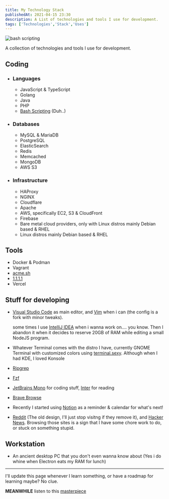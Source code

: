 ```yaml
---
title: My Technology Stack
publishedAt: 2021-04-15 23:30
description: A List of technologies and tools I use for development.
tags: ['Technologies','Stack','Uses']
---
```


<Image
  src="/static/images/stack.png"
  alt="bash scripting"
  width={1024}
  height={594}
/>

A collection of technologies and tools I use for development.

## Coding
  
- ### Languages
    - JavaScript & TypeScript
    - Golang
    - Java
    - PHP
    - [Bash Scripting](https://en.wikipedia.org/wiki/Bash_(Unix_shell)) (Duh..)

- ### Databases
    - MySQL & MariaDB
    - PostgreSQL
    - ElasticSearch
    - Redis
    - Memcached
    - MongoDB
    - AWS S3

- ### Infrastructure
    - HAProxy
    - NGINX
    - Cloudflare
    - Apache
    - AWS, specifically EC2, S3 & CloudFront
    - Firebase
    - Bare metal cloud providers, only with Linux distros mainly Debian based & RHEL
    - Linux distros mainly Debian based & RHEL


## Tools

- Docker & Podman
- Vagrant
- [acme.sh](https://github.com/acmesh-official/acme.sh)
- [1.1.1.1](https://1.1.1.1)
- Vercel

## Stuff for developing

- [Visual Studio Code](https://code.visualstudio.com) as main editor, and [Vim](https://github.com/omaralsoudanii/vimrc) when i can (the config is a fork with minor tweaks).
  
  some times I use [IntelliJ IDEA](https://www.jetbrains.com/idea) when i wanna work on.... you know. 
  Then I abandon it when it decides to reserve 20GB of RAM while editing a small NodeJS program.

- Whatever Terminal comes with the distro I have, currently GNOME Terminal with customized colors using [terminal.sexy](https://terminal.sexy). Although when I had KDE, I   loved Konsole
    
- [Ripgrep](https://github.com/BurntSushi/ripgrep)
- [Fzf](https://github.com/junegunn/fzf)
- [JetBrains Mono](https://www.jetbrains.com/lp/mono/) for coding stuff, [Inter](https://rsms.me/inter/) for reading
- [Brave Browse](https://brave.com/)
- Recently I started using [Notion](https://www.notion.so/) as a reminder & calendar for what's next!
- [Reddit](https://www.reddit.com/) (The old design, I'll just stop visitng if they remove it), and [Hacker News](https://news.ycombinator.com/). Browsing those sites is a sign that I have some chore work to do, or stuck on something stupid.

## Workstation

- An ancient desktop PC that you don't even wanna know about (Yes i do whine when Electron eats my RAM for lunch)

---------------

I'll update this page whenever I learn something, or have a roadmap for learning maybe? No clue.

**MEANWHILE** listen to this [masterpiece](https://www.youtube.com/watch?v=aGlpSWXf7Ew)

